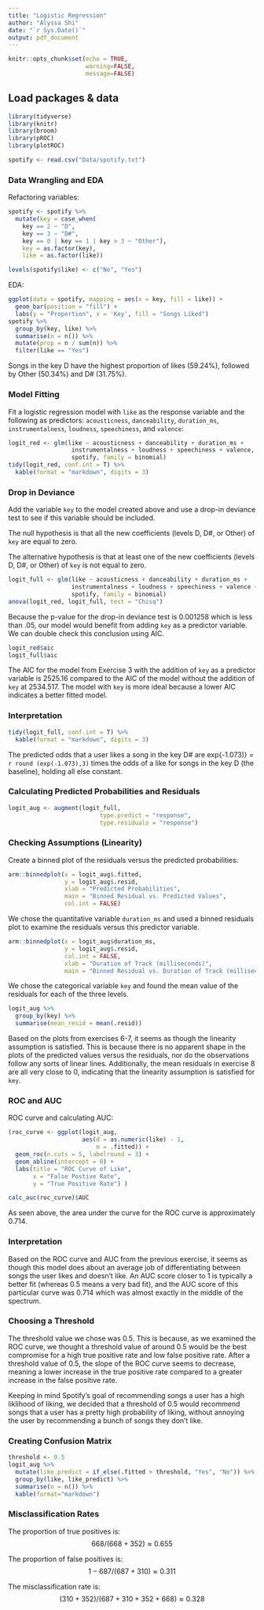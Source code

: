 ```yaml
---
title: "Logistic Regression"
author: "Alyssa Shi"
date: "`r Sys.Date()`"
output: pdf_document
---
```


```r
knitr::opts_chunk$set(echo = TRUE,
                      warning=FALSE, 
                      message=FALSE)
```

## Load packages & data

```r
library(tidyverse)
library(knitr)
library(broom)
library(pROC)
library(plotROC)
```

```r
spotify <- read.csv("Data/spotify.txt")
```

### Data Wrangling and EDA

Refactoring variables:

```r
spotify <- spotify %>%
  mutate(key = case_when(
    key == 2 ~ "D",
    key == 3 ~ "D#",
    key == 0 | key == 1 | key > 3 ~ "Other"),
    key = as.factor(key),
    like = as.factor(like))

levels(spotify$like) <- c("No", "Yes")
```

EDA:

```r
ggplot(data = spotify, mapping = aes(x = key, fill = like)) +
  geom_bar(position = "fill") +
  labs(y = "Proportion", x = 'Key', fill = "Songs Liked")
spotify %>%
  group_by(key, like) %>%
  summarise(n = n()) %>%
  mutate(prop = n / sum(n)) %>%
  filter(like == "Yes")
```

Songs in the key D have the highest proportion of likes (59.24%), followed by Other (50.34%) and D# (31.75%).

### Model Fitting

Fit a logistic regression model with `like` as the response variable and the following as predictors: `acousticness`, `danceability`, `duration_ms`, `instrumentalness`, `loudness`, `speechiness`, and `valence`:

```r
logit_red <- glm(like ~ acousticness + danceability + duration_ms + 
                  instrumentalness + loudness + speechiness + valence,
                  spotify, family = binomial)
tidy(logit_red, conf.int = T) %>%
  kable(format = "markdown", digits = 3)
```

### Drop in Deviance

Add the variable `key` to the model created above and use a drop-in deviance test to see if this variable should be included. 

The null hypothesis is that all the new coefficients (levels D, D#, or Other) of `key` are equal to zero. 

The alternative hypothesis is that at least one of the new coefficients (levels D, D#, or Other) of `key` is not equal to zero.

```r
logit_full <- glm(like ~ acousticness + danceability + duration_ms + 
                  instrumentalness + loudness + speechiness + valence + key,
                  spotify, family = binomial)
anova(logit_red, logit_full, test = "Chisq")
```

Because the p-value for the drop-in deviance test is 0.001258 which is less than .05, our model would benefit from adding `key` as a predictor variable. We can double check this conclusion using AIC.

```r
logit_red$aic
logit_full$aic
```

The AIC for the model from Exercise 3 with the addition of `key` as a predictor variable is 2525.16 compared to the AIC of the model without the addition of `key` at 2534.517. The model with `key` is more ideal because a lower AIC indicates a better fitted model.

### Interpretation

```r
tidy(logit_full, conf.int = T) %>%
  kable(format = "markdown", digits = 3)
```

The predicted odds that a user likes a song in the key D# are exp{-1.073)} = `r round (exp(-1.073),3)` times the odds of a like for songs in the key D (the baseline), holding all else constant.

### Calculating Predicted Probabilities and Residuals

```r
logit_aug <- augment(logit_full, 
                          type.predict = "response",
                          type.residuals = "response")
```

### Checking Assumptions (Linearity)

Create a binned plot of the residuals versus the predicted probabilities:

```r
arm::binnedplot(x = logit_aug$.fitted, 
                y = logit_aug$.resid, 
                xlab = "Predicted Probabilities", 
                main = "Binned Residual vs. Predicted Values",  
                col.int = FALSE)
```

We chose the quantitative variable `duration_ms` and used a binned residuals plot to examine the residuals versus this predictor variable.

```r
arm::binnedplot(x = logit_aug$duration_ms, 
                y = logit_aug$.resid, 
                col.int = FALSE, 
                xlab = "Duration of Track (milliseconds)",
                main = "Binned Residual vs. Duration of Track (milliseconds)")
```

We chose the categorical variable `key` and found the mean value of the residuals for each of the three levels.

```r
logit_aug %>%
  group_by(key) %>%
  summarise(mean_resid = mean(.resid))
```

Based on the plots from exercises 6-7, it seems as though the linearity assumption is satisfied. This is because there is no apparent shape in the plots of the predicted values versus the residuals, nor do the observations follow any sorts of linear lines. Additionally, the mean residuals in exercise 8 are all very close to 0, indicating that the linearity assumption is satisfied for `key`.  

### ROC and AUC

ROC curve and calculating AUC:

```r
(roc_curve <- ggplot(logit_aug, 
                     aes(d = as.numeric(like) - 1, 
                         m = .fitted)) +
  geom_roc(n.cuts = 5, labelround = 3) + 
  geom_abline(intercept = 0) + 
  labs(title = "ROC Curve of Like",
       x = "False Postive Rate", 
       y = "True Positive Rate") )
```

```r
calc_auc(roc_curve)$AUC
```

As seen above, the area under the curve for the ROC curve is approximately 0.714.

### Interpretation

Based on the ROC curve and AUC from the previous exercise, it seems as though this model does about an average job of differentiating between songs the user likes and doesn't like. An AUC score closer to 1 is typically a better fit (whereas 0.5 means a very bad fit), and the AUC score of this particular curve was 0.714 which was almost exactly in the middle of the spectrum.

### Choosing a Threshold

The threshold value we chose was 0.5. This is because, as we examined the ROC curve, we thought a threshold value of around 0.5 would be the best compromise for a high true positive rate and low false positive rate. After a threshold value of 0.5, the slope of the ROC curve seems to decrease, meaning a lower increase in the true positive rate compared to a greater increase in the false positive rate. 

Keeping in mind Spotify's goal of recommending songs a user has a high liklihood of liking, we decided that a threshold of 0.5 would recommend songs that a user has a pretty high probability of liking, without annoying the user by recommending a bunch of songs they don't like.

### Creating Confusion Matrix

```r
threshold <- 0.5
logit_aug %>%
  mutate(like_predict = if_else(.fitted > threshold, "Yes", "No")) %>%
  group_by(like, like_predict) %>%
  summarise(n = n()) %>%
  kable(format="markdown")
```

### Misclassification Rates

The proportion of true positives is: $$668/(668 + 352) \approx 0.655$$

The proportion of false positives is: $$1 - 687/(687 + 310) \approx 0.311 $$

The misclassification rate is: $$(310 + 352)/(687 + 310 + 352 + 668) \approx 0.328$$